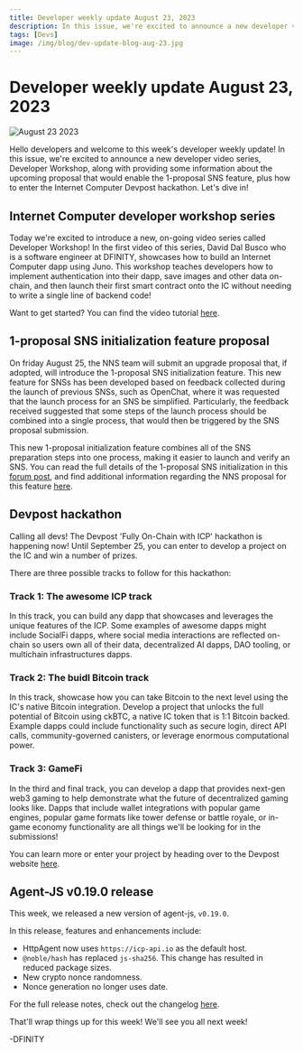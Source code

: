 ```yaml
---
title: Developer weekly update August 23, 2023
description: In this issue, we're excited to announce a new developer video series, Developer Workshop, along with providing some information about the upcoming proposal that would enable the 1-proposal SNS feature, plus how to enter the Internet Computer Devpost hackathon.
tags: [Devs]
image: /img/blog/dev-update-blog-aug-23.jpg
---
```


# Developer weekly update August 23, 2023

![August 23 2023](../../static/img/blog/dev-update-blog-aug-23.jpg)

Hello developers and welcome to this week's developer weekly update! In this issue, we're excited to announce a new developer video series, Developer Workshop, along with providing some information about the upcoming proposal that would enable the 1-proposal SNS feature, plus how to enter the Internet Computer Devpost hackathon. Let's dive in! 

## Internet Computer developer workshop series

Today we're excited to introduce a new, on-going video series called Developer Workshop! In the first video of this series, David Dal Busco who is a software engineer at DFINITY, showcases how to build an Internet Computer dapp using Juno. This workshop teaches developers how to implement authentication into their dapp, save images and other data on-chain, and then launch their first smart contract onto the IC without needing to write a single line of backend code! 

Want to get started? You can find the video tutorial [here](https://www.youtube.com/watch?v=mr_9XArcG9Y).


## 1-proposal SNS initialization feature proposal

On friday August 25, the NNS team will submit an upgrade proposal that, if adopted, will introduce the 1-proposal SNS initialization feature. This new feature for SNSs has been developed based on feedback collected during the launch of previous SNSs, such as OpenChat, where it was requested that the launch process for an SNS be simplified. Particularly, the feedback received suggested that some steps of the launch process should be combined into a single process, that would then be triggered by the SNS proposal submission. 

This new 1-proposal initialization feature combines all of the SNS preparation steps into one process, making it easier to launch and verify an SNS. You can read the full details of the 1-proposal SNS initialization in this [forum post](https://forum.dfinity.org/t/enhancement-of-the-sns-launch-process-one-proposal/19548), and find additional information regarding the NNS proposal for this feature [here](https://forum.dfinity.org/t/nns-sns-update-august-25-2023/22303).

## Devpost hackathon 

Calling all devs! The Devpost 'Fully On-Chain with ICP' hackathon is happening now! Until September 25, you can enter to develop a project on the IC and win a number of prizes. 

There are three possible tracks to follow for this hackathon:

### Track 1: The awesome ICP track

In this track, you can build any dapp that showcases and leverages the unique features of the ICP. Some examples of awesome dapps might include SocialFi dapps, where social media interactions are reflected on-chain so users own all of their data, decentralized AI dapps, DAO tooling, or multichain infrastructures dapps. 

### Track 2: The buidl Bitcoin track

In this track, showcase how you can take Bitcoin to the next level using the IC's native Bitcoin integration. Develop a project that unlocks the full potential of Bitcoin using ckBTC, a native IC token that is 1:1 Bitcoin backed. Example dapps could include functionality such as secure login, direct API calls, community-governed canisters, or leverage enormous computational power. 

### Track 3: GameFi

In the third and final track, you can develop a dapp that provides next-gen web3 gaming to help demonstrate what the future of decentralized gaming looks like. Dapps that include wallet integrations with popular game engines, popular game formats like tower defense or battle royale, or in-game economy functionality are all things we'll be looking for in the submissions! 

You can learn more or enter your project by heading over to the Devpost website [here](https://awesomeicp.devpost.com/?utm_source=devpost&utm_medium=twitter&utm_campaign=onchainwicp).

## Agent-JS v0.19.0 release

This week, we released a new version of agent-js, `v0.19.0`. 

In this release, features and enhancements include:

- HttpAgent now uses `https://icp-api.io` as the default host. 
- `@noble/hash` has replaced `js-sha256`. This change has resulted in reduced package sizes. 
- New crypto nonce randomness.
- Nonce generation no longer uses date. 

For the full release notes, check out the changelog [here](https://github.com/dfinity/agent-js/releases/tag/v0.19.0).

That'll wrap things up for this week! We'll see you all next week!

-DFINITY
